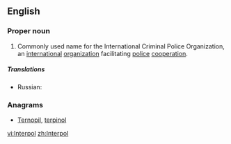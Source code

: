 ==English==
{{wikipedia}}

===Proper noun===
{{en-proper noun}}

# Commonly used name for the International Criminal Police Organization,  an [[international]] [[organization]] facilitating [[police]] [[cooperation]].

=====Translations=====
{{trans-top|the International Criminal Police Organization}}
{{trans-mid}}
* Russian: {{t|ru|Интерпол|m|tr=Interpól|sc=Cyrl}}
{{trans-bottom}}

===Anagrams===
* [[Ternopil#English|Ternopil]], [[terpinol#English|terpinol]]

[[vi:Interpol]]
[[zh:Interpol]]